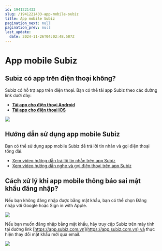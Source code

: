 ```yaml
---
id: 1941221433
slug: /1941221433-app-mobile-subiz
title: App mobile Subiz
pagination_next: null
pagination_prev: null
last_update:
  date: 2024-11-26T04:02:48.507Z
---
```


# App mobile Subiz

## Subiz có app trên điện thoại không? 


Subiz có hỗ trợ app trên điện thoại. Bạn có thể tải app Subiz theo các đường link dưới đây: 

- <b>[Tải app cho điện thoại Android](https://play.google.com/store/apps/details?id=com.subiz.mobile4)</b>
- <b>[Tải app cho điện thoại IOS](https://apps.apple.com/vn/app/subiz/id1414797772)</b>




![](https://vcdn.subiz-cdn.com/file/fisgyrbtjvlhhoecxuzs_acpxkgumifuoofoosble/unnamed.png)



## Hướng dẫn sử dụng app mobile Subiz


Bạn có thể sử dụng app mobile Subiz để trả lời tin nhắn và gọi điện thoại tổng đài.

- [Xem video hướng dẫn trả lời tin nhắn trên app Subiz](https://www.youtube.com/watch?v=LM1lzc6649I)
- [Xem video hướng dẫn nghe và gọi điện thoại trên app Subiz](https://www.youtube.com/watch?v=S9wVGrxhYks)
## Cách xử lý khi app mobile thông báo sai mật khẩu đăng nhập?


Nếu bạn không đăng nhập được bằng mật khẩu, bạn có thể chọn Đăng nhập với Google hoặc Sign in with Apple.


![](https://vcdn.subiz-cdn.com/file/fisgyravykksagpmdimd_acpxkgumifuoofoosble/unnamed.png)




Nếu bạn muốn đăng nhập bằng mật khẩu, hãy truy cập Subiz trên máy tính tại đường link [https://app.subiz.com.vn](https://app.subiz.com.vn) và thực hiện thay đổi mật khẩu mới qua email.


![](https://vcdn.subiz-cdn.com/file/fisgyrdieazxwvqngttj_acpxkgumifuoofoosble/unnamed.png)